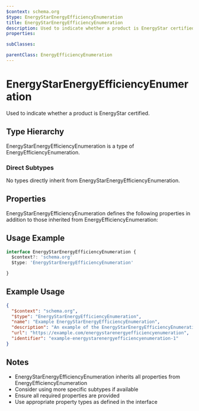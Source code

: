 ```yaml
---
$context: schema.org
$type: EnergyStarEnergyEfficiencyEnumeration
title: EnergyStarEnergyEfficiencyEnumeration
description: Used to indicate whether a product is EnergyStar certified.
properties:

subClasses:

parentClass: EnergyEfficiencyEnumeration
---
```


# EnergyStarEnergyEfficiencyEnumeration

Used to indicate whether a product is EnergyStar certified.

## Type Hierarchy

EnergyStarEnergyEfficiencyEnumeration is a type of EnergyEfficiencyEnumeration.

### Direct Subtypes

No types directly inherit from EnergyStarEnergyEfficiencyEnumeration.

## Properties

EnergyStarEnergyEfficiencyEnumeration defines the following properties in addition to those inherited from EnergyEfficiencyEnumeration:



## Usage Example

```typescript
interface EnergyStarEnergyEfficiencyEnumeration {
  $context?: 'schema.org'
  $type: 'EnergyStarEnergyEfficiencyEnumeration'

}
```

## Example Usage

```json
{
  "$context": "schema.org",
  "$type": "EnergyStarEnergyEfficiencyEnumeration",
  "name": "Example EnergyStarEnergyEfficiencyEnumeration",
  "description": "An example of the EnergyStarEnergyEfficiencyEnumeration type",
  "url": "https://example.com/energystarenergyefficiencyenumeration",
  "identifier": "example-energystarenergyefficiencyenumeration-1"
}
```

## Notes

- EnergyStarEnergyEfficiencyEnumeration inherits all properties from EnergyEfficiencyEnumeration
- Consider using more specific subtypes if available
- Ensure all required properties are provided
- Use appropriate property types as defined in the interface
